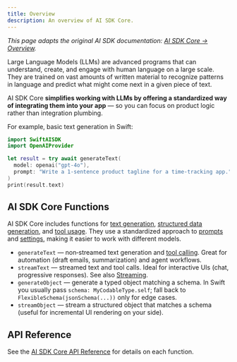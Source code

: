 ```yaml
---
title: Overview
description: An overview of AI SDK Core.
---
```

_This page adapts the original AI SDK documentation: [AI SDK Core → Overview](https://ai-sdk.dev/docs/ai-sdk-core)._ 

Large Language Models (LLMs) are advanced programs that can understand, create, and engage with human language on a large scale.
They are trained on vast amounts of written material to recognize patterns in language and predict what might come next in a given piece of text.

AI SDK Core **simplifies working with LLMs by offering a standardized way of integrating them into your app** — so you can focus on product logic rather than integration plumbing.

For example, basic text generation in Swift:

```swift
import SwiftAISDK
import OpenAIProvider

let result = try await generateText(
  model: openai("gpt-4o"),
  prompt: "Write a 1‑sentence product tagline for a time‑tracking app."
)
print(result.text)
```

## AI SDK Core Functions

AI SDK Core includes functions for [text generation](./generating-text), [structured data generation](./generating-structured-data), and [tool usage](./tools-and-tool-calling).
They use a standardized approach to [prompts](/foundations/prompts) and [settings](./settings), making it easier to work with different models.

- `generateText` — non‑streamed text generation and [tool calling](./tools-and-tool-calling). Great for automation (draft emails, summarization) and agent workflows.
- `streamText` — streamed text and tool calls. Ideal for interactive UIs (chat, progressive responses). See also [Streaming](/foundations/streaming).
- `generateObject` — generate a typed object matching a schema. In Swift you usually pass `schema: MyCodableType.self`; fall back to `FlexibleSchema(jsonSchema(...))` only for edge cases.
- `streamObject` — stream a structured object that matches a schema (useful for incremental UI rendering on your side).

## API Reference

See the [AI SDK Core API Reference](/docs/reference/ai-sdk-core) for details on each function.
